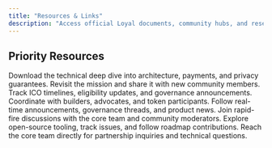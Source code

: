 ```yaml
---
title: "Resources & Links"
description: "Access official Loyal documents, community hubs, and research references."
---
```


## Priority Resources

<CardGroup cols={2}>
<Card title="Lightpaper" icon="book" href="/Loyal_lightpaper.pdf">
  Download the technical deep dive into architecture, payments, and privacy guarantees.
</Card>
<Card title="Manifesto" icon="scroll" href="https://askloyal.com">
  Revisit the mission and share it with new community members.
</Card>
<Card title="MetaDAO Portal" icon="rocket" href="https://metadao.fi">
  Track ICO timelines, eligibility updates, and governance announcements.
</Card>
<Card title="Discord Hub" icon="discord" href="https://discord.gg/HSeXaVhzWU">
  Coordinate with builders, advocates, and token participants.
</Card>
<Card title="Official X Account" icon="twitter" href="https://x.com/loyal_hq">
  Follow real-time announcements, governance threads, and product news.
</Card>
<Card title="Telegram Chat" icon="paper-plane" href="https://t.me/loyal_tgchat">
  Join rapid-fire discussions with the core team and community moderators.
</Card>
<Card title="GitHub" icon="github" href="https://github.com/loyal-labs">
  Explore open-source tooling, track issues, and follow roadmap contributions.
</Card>
<Card title="Email Support" icon="envelope" href="mailto:main@askloyal.com">
  Reach the core team directly for partnership inquiries and technical questions.
</Card>
</CardGroup>
